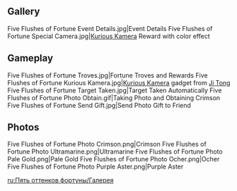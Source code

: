 {{EventTabs}}
==Gallery==
<gallery>
Five Flushes of Fortune Event Details.jpg|Event Details
Five Flushes of Fortune Special Camera.jpg|[[Kurious Kamera]] Reward with color effect
</gallery>

==Gameplay==
<gallery>
Five Flushes of Fortune Troves.jpg|Fortune Troves and Rewards
Five Flushes of Fortune Kurious Kamera.jpg|[[Kurious Kamera]] gadget from [[Ji Tong]]
Five Flushes of Fortune Target Taken.jpg|Target Taken Automatically
Five Flushes of Fortune Photo Obtain.gif|Taking Photo and Obtaining Crimson
Five Flushes of Fortune Send Gift.jpg|Send Photo Gift to Friend
</gallery>

==Photos==
<gallery>
Five Flushes of Fortune Photo Crimson.png|Crimson
Five Flushes of Fortune Photo Ultramarine.png|Ultramarine
Five Flushes of Fortune Photo Pale Gold.png|Pale Gold
Five Flushes of Fortune Photo Ocher.png|Ocher
Five Flushes of Fortune Photo Purple Aster.png|Purple Aster
</gallery>

[[ru:Пять оттенков фортуны/Галерея]]